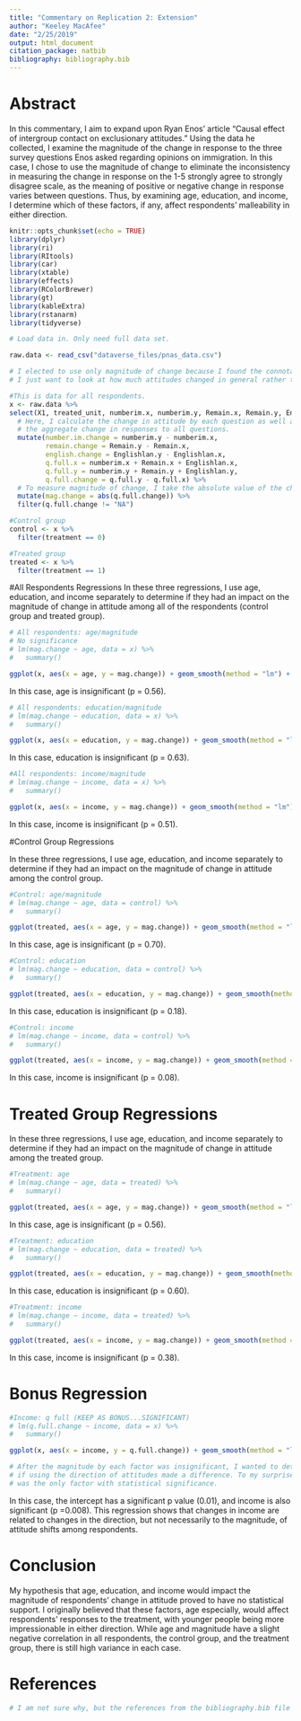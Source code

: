 ```yaml
---
title: "Commentary on Replication 2: Extension"
author: "Keeley MacAfee"
date: "2/25/2019"
output: html_document
citation_package: natbib
bibliography: bibliography.bib
---
```



# Abstract
In this commentary, I aim to expand upon Ryan Enos' article "Causal effect of intergroup contact on exclusionary attitudes." Using the data he collected, I examine the magnitude of the change in response to the three survey questions Enos asked regarding opinions on immigration. In this case, I chose to use the magnitude of change to eliminate the inconsistency in measuring the change in response on the 1-5 strongly agree to strongly disagree scale, as the meaning of positive or negative change in response varies between questions. Thus, by examining age, education, and income, I determine which of these factors, if any, affect respondents' malleability in either direction.

```r
knitr::opts_chunk$set(echo = TRUE)
library(dplyr)
library(ri)
library(RItools)
library(car)
library(xtable)
library(effects)
library(RColorBrewer)
library(gt)
library(kableExtra)
library(rstanarm)
library(tidyverse)
```



```r
# Load data in. Only need full data set.

raw.data <- read_csv("dataverse_files/pnas_data.csv")

# I elected to use only magnitude of change because I found the connotations of the questions to be different. For example, the change in response to the third question has a different meaning than a change in response to the first two.
# I just want to look at how much attitudes changed in general rather than distinguishing between exclusionary vs softening attitudes as a result of exposure to outgroups. I felt that Enos on one hand made the claim that people became more exclusionary but on the other hand argued that prolonged exposure could also make people more accepting. 

#This is data for all respondents. 
x <- raw.data %>%
select(X1, treated_unit, numberim.x, numberim.y, Remain.x, Remain.y, Englishlan.x, Englishlan.y, age, education, income, treatment) %>%
  # Here, I calculate the change in attitude by each question as well as calculate 
  # the aggregate change in responses to all questions.
  mutate(number.im.change = numberim.y - numberim.x,
         remain.change = Remain.y - Remain.x,
         english.change = Englishlan.y - Englishlan.x,
         q.full.x = numberim.x + Remain.x + Englishlan.x,
         q.full.y = numberim.y + Remain.y + Englishlan.y,
         q.full.change = q.full.y - q.full.x) %>%
  # To measure magnitude of change, I take the absolute value of the change in response for all questions. 
  mutate(mag.change = abs(q.full.change)) %>%
  filter(q.full.change != "NA")

#Control group
control <- x %>%
  filter(treatment == 0)

#Treated group
treated <- x %>%
  filter(treatment == 1)
```



#All Respondents Regressions
In these three regressions, I use age, education, and income separately to determine if they had an impact on the magnitude of change in attitude among all of the respondents (control group and treated group).

```r
# All respondents: age/magnitude
# No significance 
# lm(mag.change ~ age, data = x) %>%
#   summary()

ggplot(x, aes(x = age, y = mag.change)) + geom_smooth(method = "lm") + xlab("Age") + ylab("Magnitude of Change") + ggtitle("Magnitude of Change by Age: All Respondents")
```

In this case, age is insignificant (p = 0.56). 



```r
# All respondents: education/magnitude
# lm(mag.change ~ education, data = x) %>%
#   summary()

ggplot(x, aes(x = education, y = mag.change)) + geom_smooth(method = "lm") + xlab("Education") + ylab("Magnitude of Change") + ggtitle("Magnitude of Change by Education: All Respondents")
```

In this case, education is insignificant (p = 0.63).



```r
#All respondents: income/magnitude
# lm(mag.change ~ income, data = x) %>%
#   summary()

ggplot(x, aes(x = income, y = mag.change)) + geom_smooth(method = "lm") + xlab("Income") + ylab("Magnitude of Change") + ggtitle("Magnitude of Change by Income: All Respondents")
```

In this case, income is insignificant (p = 0.51). 


#Control Group Regressions

In these three regressions, I use age, education, and income separately to determine if they had an impact on the magnitude of change in attitude among the control group. 

```r
#Control: age/magnitude
# lm(mag.change ~ age, data = control) %>%
#   summary()

ggplot(treated, aes(x = age, y = mag.change)) + geom_smooth(method = "lm") + xlab("Age") + ylab("Magnitude of Change") + ggtitle("Magnitude of Change by Age: Control")
```

In this case, age is insignificant (p = 0.70). 

```r
#Control: education
# lm(mag.change ~ education, data = control) %>%
#   summary()

ggplot(treated, aes(x = education, y = mag.change)) + geom_smooth(method = "lm") + xlab("Education") + ylab("Magnitude of Change") + ggtitle("Magnitude of Change by Education: Control")
```

In this case, education is insignificant (p = 0.18). 

```r
#Control: income
# lm(mag.change ~ income, data = control) %>%
#   summary()

ggplot(treated, aes(x = income, y = mag.change)) + geom_smooth(method = "lm") + xlab("Income") + ylab("Magnitude of Change") + ggtitle("Magnitude of Change by Income: Control")
```

In this case, income is insignificant (p = 0.08).

# Treated Group Regressions

In these three regressions, I use age, education, and income separately to determine if they had an impact on the magnitude of change in attitude among the treated group. 

```r
#Treatment: age
# lm(mag.change ~ age, data = treated) %>%
#   summary()

ggplot(treated, aes(x = age, y = mag.change)) + geom_smooth(method = "lm") + xlab("Age") + ylab("Magnitude of Change") + ggtitle("Magnitude of Change by Age: Treatment")
```

In this case, age is insignificant (p = 0.56).

```r
#Treatment: education
# lm(mag.change ~ education, data = treated) %>%
#   summary()

ggplot(treated, aes(x = education, y = mag.change)) + geom_smooth(method = "lm") + xlab("Education") + ylab("Magnitude of Change") + ggtitle("Magnitude of Change by Education: Treatment")
```

In this case, education is insignificant (p = 0.60).

```r
#Treatment: income
# lm(mag.change ~ income, data = treated) %>%
#   summary()

ggplot(treated, aes(x = income, y = mag.change)) + geom_smooth(method = "lm") + xlab("Income") + ylab("Magnitude of Change") + ggtitle("Magnitude of Change by Income: Treatment")
```

In this case, income is insignificant (p = 0.38).

# Bonus Regression 



```r
#Income: q full (KEEP AS BONUS...SIGNIFICANT)
# lm(q.full.change ~ income, data = x) %>%
#   summary()

ggplot(x, aes(x = income, y = q.full.change)) + geom_smooth(method = "lm") + xlab("Income") + ylab("Change") + ggtitle("Raw Change by Income: All Respondents")

# After the magnitude by each factor was insignificant, I wanted to determine 
# if using the direction of attitudes made a difference. To my surprise, income 
# was the only factor with statistical significance. 
```

In this case, the intercept has a significant p value (0.01), and income is also significant (p =0.008). This regression shows that changes in income are related to changes in the direction, but not necessarily to the magnitude, of attitude shifts among respondents. 

# Conclusion
My hypothesis that age, education, and income would impact the magnitude of respondents' change in attitude proved to have no statistical support. I originally believed that these factors, age especially, would affect respondents' responses to the treatment, with younger people being more impressionable in either direction. While age and magnitude have a slight negative correlation in all respondents, the control group, and the treatment group, there is still high variance in each case.  

# References
```r
# I am not sure why, but the references from the bibliography.bib file do not show up. I copied Preceptor's bibliography and his title format at the beginning of the rmd. 
```

